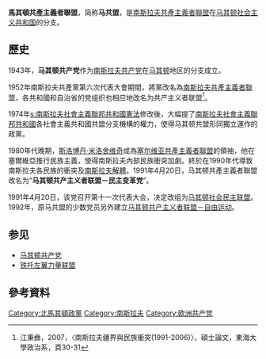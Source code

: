'''馬其頓共產主義者聯盟'''，简称'''马共盟'''，是[[南斯拉夫共產主義者聯盟|南斯拉夫共產主義者聯盟]]在[[马其顿社会主义共和国|马其顿社会主义共和国]]的分支。

== 歷史 ==
1943年，'''马其顿共产党'''作为[[南斯拉夫共产党|南斯拉夫共产党]]在[[北马其顿|马其顿]]地区的分支成立。

1952年南斯拉夫共產黨第六次代表大會期間，將黨改名為[[南斯拉夫共產主義者聯盟|南斯拉夫共產主義者聯盟]]，各共和國和自治省的党组织也相应地改名为共产主义者联盟<ref>江秉彝，2007，〈南斯拉夫疆界與民族衝突(1991-2006)〉，碩士論文，東海大學政治系，頁30-31</ref>。

1974年[[s:南斯拉夫社會主義聯邦共和國憲法|s:南斯拉夫社會主義聯邦共和國憲法]]修改後，大幅提了[[南斯拉夫社會主義聯邦共和國|南斯拉夫社會主義聯邦共和國]]各社會主義共和國共盟分支機構的權力，使得马其顿共盟形同獨立運作的政黨。

1980年代晚期，[[斯洛博丹·米洛舍维奇|斯洛博丹·米洛舍维奇]]成為[[塞尔维亚共產主義者聯盟|塞尔维亚共產主義者聯盟]]的領袖，他在塞爾維亞推行民族主義，使得南斯拉夫內部民族衝突加劇。終於在1990年代導致南斯拉夫各民族的衝突及[[南斯拉夫解體|南斯拉夫解體]]。1991年4月20日，马其顿共產主義者聯盟改名为“'''马其顿共产主义者联盟－民主变革党'''”。
	
1991年4月20日，该党召开第十一次代表大会，决定改组为[[马其顿社会民主联盟|马其顿社会民主联盟]]。1992年，原马共盟的少数党员另外建立[[马其顿共产主义者联盟－自由运动|马其顿共产主义者联盟－自由运动]]。

==参见==
*[[马其顿共产党|马其顿共产党]]
*[[铁托左翼力量联盟|铁托左翼力量联盟]]

== 參考資料 ==
{{reflist}}

[[Category:北馬其頓政黨|Category:北馬其頓政黨]]
[[Category:南斯拉夫|Category:南斯拉夫]]
[[Category:欧洲共产党|Category:欧洲共产党]]